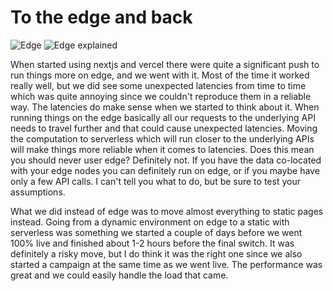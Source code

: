


<Columns columns={2}>

<Column>
<CentralContent>

# To the edge and back

</CentralContent>
</Column>
<Column className="relative">
<Animate number={0} animationType={["out"]}>
    <Image src={Edge} alt="Edge" className="absolute top-0 left-0 mt-[10%]" />
    </Animate>
<Animate number={1} >
    <Image src={EdgeExplained} alt="Edge explained" className="absolute top-0 left-0 mt-[35%]" />
    </Animate>
</Column>
</Columns>


<Notes>

When started using nextjs and vercel there were quite a significant push to run things more on edge, and we went with it. Most of the time it worked really well, but we did see some unexpected latencies from time to time which was quite annoying since we couldn't reproduce them in a reliable way. The latencies do make sense when we started to think about it. When running things on the edge basically all our requests to the underlying API needs to travel further and that could cause unexpected latencies. Moving the computation to serverless which will run closer to the underlying APIs will make things more reliable when it comes to latencies. Does this mean you should never user edge? Definitely not. If you have the data co-located with your edge nodes you can definitely run on edge, or if you maybe have only a few API calls. I can't tell you what to do, but be sure to test your assumptions.

What we did instead of edge was to move almost everything to static pages instead. Going from a dynamic environment on edge to a static with serverless was something we started a couple of days before we went 100% live and finished about 1-2 hours before the final switch. It was definitely a risky move, but I do think it was the right one since we also started a campaign at the same time as we went live. The performance was great and we could easily handle the load that came.

</Notes>